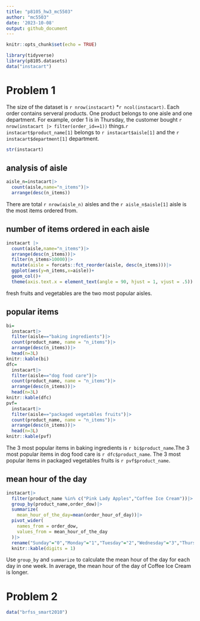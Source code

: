 ```yaml
---
title: "p8105_hw3_mc5503"
author: "mc5503"
date: '2023-10-08'
output: github_document
---
```


```r
knitr::opts_chunk$set(echo = TRUE)
```

```r
library(tidyverse)
library(p8105.datasets)
data("instacart")
```

# Problem 1
The size of the dataset is `r nrow(instacart)` *`r ncol(instacart)`. Each order contains serveral products. One product belongs to one aisle and one department. For example, order 1 is in Thursday, the customer bought `r nrow(instacart |> filter(order_id==1))` things.`r instacart$product_name[1]` belongs to `r instacart$aisle[1]` and the `r instacart$department[1]` department.
```r
str(instacart)
```

## analysis of aisle
```r
aisle_n=instacart|>
  count(aisle,name="n_items")|>
  arrange(desc(n_items))
```
There are total `r nrow(aisle_n)` aisles and the `r aisle_n$aisle[1]` aisle is the most items ordered from. 

## number of items ordered in each aisle
```r
instacart |> 
  count(aisle,name="n_items")|>
  arrange(desc(n_items))|>
  filter(n_items>10000)|>
  mutate(aisle = forcats::fct_reorder(aisle, desc(n_items)))|>
  ggplot(aes(y=n_items,x=aisle))+
  geom_col()+
  theme(axis.text.x = element_text(angle = 90, hjust = 1, vjust = .5))
```

fresh fruits and vegetables are the two most popular aisles. 

## popular items
```r
bi=
  instacart|>
  filter(aisle=="baking ingredients")|>
  count(product_name, name = "n_items")|>
  arrange(desc(n_items))|>
  head(n=3L)
knitr::kable(bi)
dfc=
  instacart|>
  filter(aisle=="dog food care")|>
  count(product_name, name = "n_items")|>
  arrange(desc(n_items))|>
  head(n=3L)
knitr::kable(dfc)
pvf=
  instacart|>
  filter(aisle=="packaged vegetables fruits")|>
  count(product_name, name = "n_items")|>
  arrange(desc(n_items))|>
  head(n=3L)
knitr::kable(pvf)
```

The 3 most popular items in baking ingredients is `r bi$product_name`.The 3 most popular items in dog food care is `r dfc$product_name`. The 3 most popular items in packaged vegetables fruits is `r pvf$product_name`.

##  mean hour of the day
```r
instacart|>
  filter(product_name %in% c("Pink Lady Apples","Coffee Ice Cream"))|>
  group_by(product_name,order_dow)|>
  summarize(
    mean_hour_of_the_day=mean(order_hour_of_day))|>
  pivot_wider(
    names_from = order_dow,
    values_from = mean_hour_of_the_day
  )|> 
  rename("Sunday"="0","Monday"="1","Tuesday"="2","Wednesday"="3","Thursday"="4","Friday"="5","Saturdy"="6")|>
  knitr::kable(digits = 1)
```
Use `group_by` and `summarize` to calculate the mean hour of the day for each day in one week. In average, the mean hour of the day of Coffee Ice Cream is longer.

# Problem 2
```r
data("brfss_smart2010")
```

